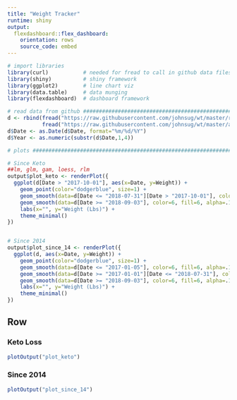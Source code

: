 ```yaml
---
title: "Weight Tracker"
runtime: shiny
output:
  flexdashboard::flex_dashboard:
    orientation: rows
    source_code: embed
---
```


```r
# import libraries
library(curl)           # needed for fread to call in github data files
library(shiny)          # shiny framework
library(ggplot2)        # line chart viz
library(data.table)     # data munging
library(flexdashboard)  # dashboard framework

# read data from github ##########################################################################
d <- rbind(fread("https://raw.githubusercontent.com/johnsug/wt/master/recent_wt.csv"), 
           fread("https://raw.githubusercontent.com/johnsug/wt/master/archived_wt.csv"))
d$Date <- as.Date(d$Date, format="%m/%d/%Y")
d$Year <- as.numeric(substr(d$Date,1,4))

# plots ##########################################################################################

# Since Keto
##lm, glm, gam, loess, rlm
output$plot_keto <- renderPlot({
  ggplot(d[Date > "2017-10-01"], aes(x=Date, y=Weight)) + 
    geom_point(color="dodgerblue", size=1) + 
    geom_smooth(data=d[Date <= "2018-07-31"][Date > "2017-10-01"], color=6, fill=6, alpha=.15, size=.5, method="loess") + 
    geom_smooth(data=d[Date >= "2018-09-03"], color=6, fill=6, alpha=.15, size=.5, method="loess") + 
    labs(x="", y="Weight (Lbs)") + 
    theme_minimal()
})


# Since 2014
output$plot_since_14 <- renderPlot({
  ggplot(d, aes(x=Date, y=Weight)) + 
    geom_point(color="dodgerblue", size=1) + 
    geom_smooth(data=d[Date <= "2017-01-05"], color=6, fill=6, alpha=.15, size=.5, method="loess", span=.25) + 
    geom_smooth(data=d[Date >= "2017-01-01"][Date <= "2018-07-31"], color=6, fill=6, alpha=.15, size=.5, method="loess", span=.35) + 
    geom_smooth(data=d[Date >= "2018-09-03"], color=6, fill=6, alpha=.15, size=.5, method="loess", span=.8) + 
    labs(x="", y="Weight (Lbs)") + 
    theme_minimal()
})


```

Row {data-height=250}
---------------------------------------

### Keto Loss
```r
plotOutput("plot_keto")
```

### Since 2014
```r
plotOutput("plot_since_14")
```
